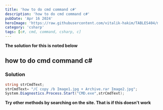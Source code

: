 ```yaml
---
title: 'how to do cmd command c#'
description: 'how to do cmd command c#'
pubDate: 'Apr 16 2024'
heroImage: 'https://raw.githubusercontent.com/vitalik-hakim/TABLES404/main/error_b/c%23.png'
category: 'csharp'
tags: [c#, cmd, command, csharp, c]
---
```


**The solution for this is noted below**

## how to do cmd command c#

### Solution

```csharp
string strCmdText;
strCmdText= "/C copy /b Image1.jpg + Archive.rar Image2.jpg";
System.Diagnostics.Process.Start("CMD.exe",strCmdText);
```

**Try other methods by searching on the site. That is if this doesn't work**
